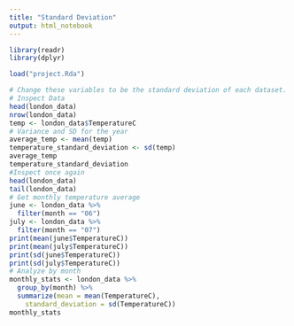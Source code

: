 ```yaml
---
title: "Standard Deviation"
output: html_notebook
---
```

```r
library(readr)
library(dplyr)
```

```r
load("project.Rda")
```

```r
# Change these variables to be the standard deviation of each dataset.
# Inspect Data
head(london_data)
nrow(london_data)
temp <- london_data$TemperatureC
# Variance and SD for the year
average_temp <- mean(temp)
temperature_standard_deviation <- sd(temp)
average_temp
temperature_standard_deviation
#Inspect once again
head(london_data)
tail(london_data)
# Get monthly temperature average
june <- london_data %>%
  filter(month == "06")
july <- london_data %>%
  filter(month == "07")
print(mean(june$TemperatureC))
print(mean(july$TemperatureC))
print(sd(june$TemperatureC))
print(sd(july$TemperatureC))
# Analyze by month
monthly_stats <- london_data %>% 
  group_by(month) %>%
  summarize(mean = mean(TemperatureC),
    standard_deviation = sd(TemperatureC))
monthly_stats
```